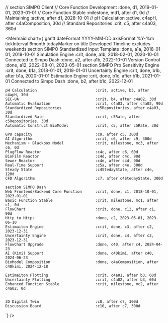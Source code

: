 // section SIMPO Client
// Core Function Development           :done, d1, 2019-01-01, 2023-01-01
// Core Function Stable                :milestone, md1, after d1, 0d
// Maintaining                         :active, after d1, 2028-10-01
// pH Calculation                          :active, c4apH, after c4aComposition, 30d
// Standard Repositories                   :crit, c5, after c4a03, 360d

<Mermaid
  chart={`gantt
    dateFormat  YYYY-MM-DD
    axisFormat  %Y-%m
    tickInterval 6month
    todayMarker on
    title       Developed Timeline
    excludes    weekends
    section SIMPO
    Standardized Input Template             :done, a1a, 2018-01-01, 2019-10-01
    Simulation Engine                       :crit, done, a1b, 2018-02-01, 2020-10-01
    Connected to Simpo Dash                 :done, a2, after a1b, 2022-10-01
    Version Control                         :done, a12, 2022-08-01, 2023-05-01
    section SIMPO Pro
    Sensitivity Engine                      :crit, done, b1a, 2018-01-01, 2019-01-01
    Uncertainty Engine                      :crit, done, b1b, after b1a, 2020-01-01
    Estimation Engine                       :crit, done, b1c, after b1b, 2021-01-01
    Connected to Simpo Dash                 :done, b2, after b1c, 2022-12-01

    pH Calculation                          :crit, active, b3, after c4apH, 30d
    SEC-UA                                  :crit, b4, after c4a02, 30d
    Automatic Evaluation                    :crit, c4a03, after c4a02, 90d
    Standardized Repositories               :c5Repositories, after c4a03, 30d
    Standardized Rate                       :crit, c5Rate, after c5Repositories, 30d
    Automatic Construct BioModel            :crit, c5, after c5Rate, 30d

    GPU capacity                            :c9, after c5, 300d
    AI Algorithm                            :crit, c6, after c9, 300d
    Mechanism + Blackbox Model              :crit, milestone, mc3, after c6, 0d
    PlugFlow Reactor                        :c4c, after c6, 60d
    BioFilm Reactor                         :c4d, after c4c, 90d
    Sewer Reactor                           :c4e, after c4d, 90d
    Real-Time Support                       :c5a, after c4e, 300d
    Steady State                            :c4StedayState, after c4e, 120d
    CFD Algorithm                           :c7, after c4StedayState, 300d

    section SIMPO Dash
    Web Frontend/Backend Core Function      :crit, done, c1, 2018-10-01, 2023-01-01
    Basic Function Stable                   :crit, milestone, mc1, after c1, 0d
    FlowChart                               :crit, done, c12, after c1, 90d
    Http to Https                           :done, c2, 2023-05-01, 2023-06-10
    Estimaiton Engine                       :crit, done, c3, after c2, 2023-12-31
    Uncertainty Engine                      :crit, done, c4, after c2, 2023-12-31
    FlowChart Upgrade                       :done, c40, after c4, 2024-04-23
    AI (Kimi) Support                       :done, c40kimi, after c40, 2024-06-23
    BioModel Composition                    :done, c4aComposition, after c40kimi, 2024-12-18

    Estimaiton Plotting                     :crit, c4a01, after b3, 60d
    Uncertainty Plotting                    :crit, c4a02, after b3, 60d
    Enhanced Function Stable                :crit, milestone, mc2, after c4a02, 0d


    3D Digital Twin                         :c8, after c7, 300d
    Discussion Board                        :c10, after c7, 300d
`}
/>
